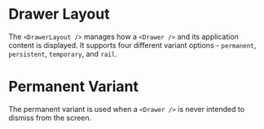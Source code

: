 
# Drawer Layout

The `<DrawerLayout />` manages how a `<Drawer />` and its application content is displayed. It supports four different variant options - `permanent`, `persistent`, `temporary`, and `rail`.

# Permanent Variant

The permanent variant is used when a `<Drawer />` is never intended to dismiss from the screen.

<PermanentDrawer />
